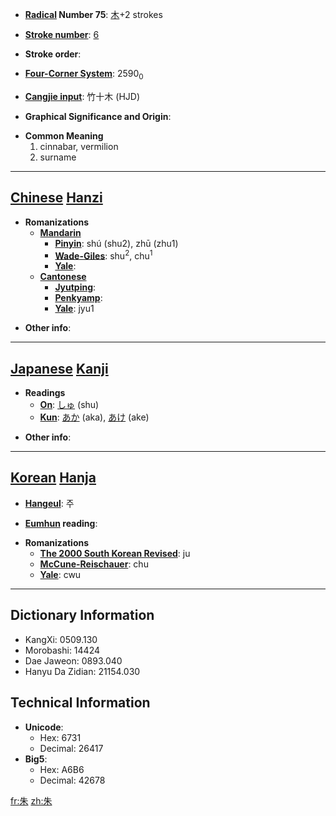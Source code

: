 * '''[[Wiktionary:Chinese radical index| Radical]] Number 75''': [[Wiktionary:Chinese radical index 木|木]]+2 strokes

* '''[[Wiktionary:Chinese total strokes index|Stroke number]]''': [[Wiktionary:Chinese total strokes index 6|6]]

* '''Stroke order''': 

* '''[[Wiktionary:Chinese four corner index|Four-Corner System]]''': 2590<sub>0</sub>

* '''[[Wiktionary:Chinese Cangjie index|Cangjie input]]''': 竹十木 (HJD)

* '''Graphical Significance and Origin''': 

* '''Common Meaning'''
*#cinnabar, vermilion
*# surname


----

== [[Chinese]] [[Hanzi]] ==

* '''Romanizations'''
** '''[[Mandarin]]'''
*** '''[[Pinyin]]''': shú (shu2), zhū (zhu1)
*** '''[[Wade-Giles]]''': shu<sup>2</sup>, chu<sup>1</sup>
*** '''[[Yale]]''': 
** '''[[Cantonese]]'''
*** '''[[Jyutping]]''':
*** '''[[Penkyamp]]''': 
*** '''[[Yale]]''': jyu1

* '''Other info''': 

----

== [[Japanese]] [[Kanji]] ==

* '''Readings'''
** '''[[On]]''': [[しゅ]] (shu)
** '''[[Kun]]''': [[あか]] (aka), [[あけ]] (ake)

* '''Other info''':  

----

== [[Korean]] [[Hanja]] ==

* '''[[Hangeul]]''': 주

* '''[[Eumhun]] reading''': 

* '''Romanizations'''
** '''[[The 2000 South Korean Revised Romanization|The 2000 South Korean Revised]]''': ju
** '''[[McCune-Reischauer]]''': chu
** '''[[Yale]]''': cwu

----

== Dictionary Information ==

* KangXi: 0509.130
* Morobashi: 14424
* Dae Jaweon: 0893.040
* Hanyu Da Zidian: 21154.030

== Technical Information ==

* '''Unicode''':
** Hex: 6731
** Decimal: 26417
* '''Big5''':
** Hex: A6B6
** Decimal: 42678

[[fr:朱]]
[[zh:朱]]